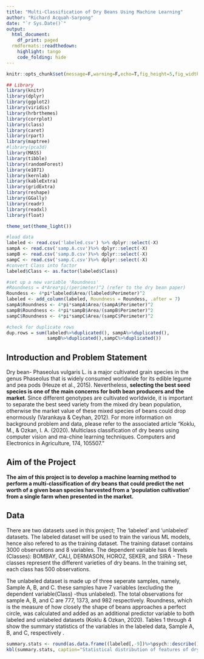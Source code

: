 ```yaml
---
title: "Multi-Classification of Dry Beans Using Machine Learning"
author: "Richard Acquah-Sarpong"
date: "`r Sys.Date()`"
output:
  html_document:
    df_print: paged
  rmdformats::readthedown:
    highlight: tango
    code_folding: hide
---
```



```r
knitr::opts_chunk$set(message=F,warning=F,echo=T,fig_height=5,fig_width=4, out.extra = "", fig.align= "center")
```

\newpage

```r
## Library
library(knitr)
library(dplyr)
library(ggplot2)
library(viridis)
library(hrbrthemes)
library(corrplot)
library(class)
library(caret)
library(rpart)
library(maptree)
#library(pca3d)
library(MASS)
library(tibble)
library(randomForest)
library(e1071)
library(kernlab)
library(kableExtra)
library(gridExtra)
library(reshape)
library(GGally)
library(readr)
library(readxl)
library(float)

theme_set(theme_light())
```


```r
#load data
labeled <- read.csv('labeled.csv') %>% dplyr::select(-X)
sampA <- read.csv('samp.A.csv')%>% dplyr::select(-X)
sampB <- read.csv('samp.B.csv')%>% dplyr::select(-X)
sampC <- read.csv('samp.C.csv')%>% dplyr::select(-X)
#convert Class into factor
labeled$Class <- as.factor(labeled$Class)

#set up a new variable 'Roundness'
#Roundness = 4*Area*pi/(perimeter)^2 (refer to the dry bean paper)
Roundess <- 4*pi*labeled$Area/(labeled$Perimeter)^2
labeled <- add_column(labeled, Roundness = Roundess, .after = 7)
sampA$Roundness <- 4*pi*sampA$Area/(sampA$Perimeter)^2
sampB$Roundness <- 4*pi*sampB$Area/(sampB$Perimeter)^2
sampC$Roundness <- 4*pi*sampC$Area/(sampC$Perimeter)^2

#check for duplicate rows
dup.rows = sum(labeled%>%duplicated(), sampA%>%duplicated(),
               sampB%>%duplicated(),sampC%>%duplicated())
```


## Introduction and Problem Statement

Dry bean- Phaseolus vulgaris L. is a major cultivated grain species in the genus Phaseolus that is widely consumed worldwide for its edible legume and pea pods (Heuze et al., 2015). Nevertheless, **selecting the best seed species is one of the main concerns for both bean producers and the market**. Since different genotypes are cultivated worldwide, it is important to separate the best seed variety from the mixed dry bean population, otherwise the market value of these mixed species of beans could drop enormously (Varankaya & Ceyhan, 2012). For more information on background problem and data, please refer to the associated article "Koklu, M., & Ozkan, I. A. (2020). Multiclass classification of dry beans using computer vision and ma-chine learning techniques. Computers and Electronics in Agriculture, 174, 105507." 


## Aim of the Project
**The aim of this project is to develop a machine learning method to perform a multi-classification of dry beans that could predict the net worth of a given bean species harvested from a 'population cultivation' from a single farm when presented in the market.**


## Data

There are two datasets used in this project; The 'labeled' and 'unlabeled' datasets. The labeled dataset will be used to train the various ML models, hence also refered to as the training dataset. The training dataset contains 3000 observations and 8 variables. The dependent variable has 6 levels (Classes): BOMBAY, CALI, DERMASON, HOROZ, SEKER, and SIRA - These classes represent the different varieties of dry beans. In the training set, each class  has 500 observations. 

The unlabeled dataset is made up of three seperate samples, namely, Sample A, B, and C. these samples have 7 variables (excluding the dependent variable(Class) -thus unlabeled).  The total observations for sample A, B, and C are 777, 1373, and 982 respectively. Roundness, which is the measure of how closely the shape of beans approaches a perfect circle, was calculated and added as an additional predictor variable to both labeled and unlabeled datasets (Koklu & Ozkan, 2020). Tables 1 through 4 show the summary statistics of the variables in the labeled data, Sample A,  B, and C, respectively .


```r
summary.stats <- round(as.data.frame((labeled[,-9])%>%psych::describe())%>%dplyr::select(n,mean, sd, median, min, max, range, se), 2)
kbl(summary.stats, caption="Statistical distribution of features of dry beans varieties (in pixels) - Label")%>%kable_classic(full_width = F, html_font = "Cambria")%>%kable_material_dark()
```